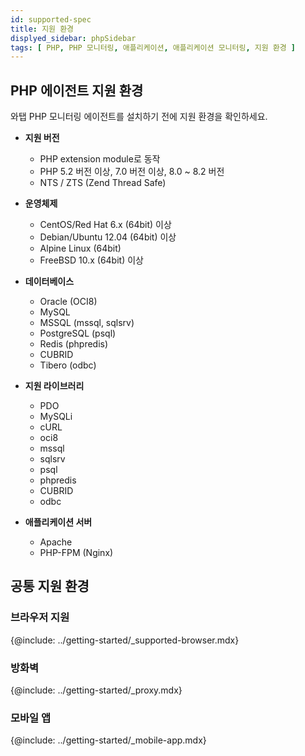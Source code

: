```yaml
---
id: supported-spec
title: 지원 환경
displyed_sidebar: phpSidebar
tags: [ PHP, PHP 모니터링, 애플리케이션, 애플리케이션 모니터링, 지원 환경 ]
---
```


## PHP 에이전트 지원 환경

와탭 PHP 모니터링 에이전트를 설치하기 전에 지원 환경을 확인하세요.

* **지원 버전**

    * PHP extension module로 동작
    * PHP 5.2 버전 이상, 7.0 버전 이상, 8.0 ~ 8.2 버전
    * NTS / ZTS (Zend Thread Safe)


* **운영체제**

    * CentOS/Red Hat 6.x (64bit) 이상
    * Debian/Ubuntu 12.04 (64bit) 이상
    * Alpine Linux (64bit)
    * FreeBSD 10.x (64bit) 이상

* **데이터베이스**

    * Oracle (OCI8)
    * MySQL
    * MSSQL (mssql, sqlsrv)
    * PostgreSQL (psql)
    * Redis (phpredis)
    * CUBRID
    * Tibero (odbc)

* **지원 라이브러리**

    * PDO
    * MySQLi
    * cURL
    * oci8
    * mssql
    * sqlsrv
    * psql
    * phpredis
    * CUBRID
    * odbc

* **애플리케이션 서버**

    * Apache
    * PHP-FPM (Nginx)    

## 공통 지원 환경

### 브라우저 지원

{@include: ../getting-started/_supported-browser.mdx}  

### 방화벽

{@include: ../getting-started/_proxy.mdx}

### 모바일 앱

{@include: ../getting-started/_mobile-app.mdx} 
